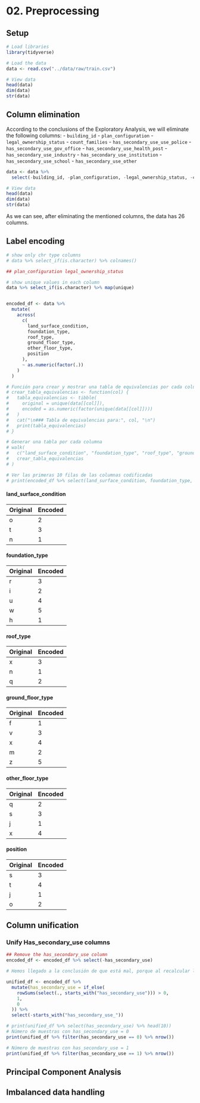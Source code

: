 # 02. Preprocessing

## Setup

```r
# Load libraries
library(tidyverse)

# Load the data
data <- read.csv("../data/raw/train.csv")

# View data
head(data)
dim(data)
str(data)
```

## Column elimination
According to the conclusions of the Exploratory Analysis, we will eliminate the following columns:
- `building_id`
- `plan_configuration`
- `legal_ownership_status`
- `count_families`
- `has_secondary_use_use_police`
- `has_secondary_use_gov_office`
- `has_secondary_use_health_post`
- `has_secondary_use_industry`
- `has_secondary_use_institution`
- `has_secondary_use_school`
- `has_secondary_use_other`

```r
data <- data %>%
  select(-building_id, -plan_configuration, -legal_ownership_status, -count_families, -has_secondary_use_use_police, -has_secondary_use_gov_office, -has_secondary_use_health_post, -has_secondary_use_industry, -has_secondary_use_institution, -has_secondary_use_school, -has_secondary_use_other)

# View data
head(data)
dim(data)
str(data)
```

As we can see, after eliminating the mentioned columns, the data has 26 columns.

## Label encoding

```r
# show only chr type columns
# data %>% select_if(is.character) %>% colnames()

## plan_configuration legal_ownership_status

# show unique values in each column
data %>% select_if(is.character) %>% map(unique)


encoded_df <- data %>%
  mutate(
    across(
      c(
        land_surface_condition,
        foundation_type,
        roof_type,
        ground_floor_type,
        other_floor_type,
        position
      ),
      ~ as.numeric(factor(.))
    )
  )

# Función para crear y mostrar una tabla de equivalencias por cada columna
# crear_tabla_equivalencias <- function(col) {
#   tabla_equivalencias <- tibble(
#     original = unique(data[[col]]),
#     encoded = as.numeric(factor(unique(data[[col]])))
#   )
#   cat("\n### Tabla de equivalencias para:", col, "\n")
#   print(tabla_equivalencias)
# }

# Generar una tabla por cada columna
# walk(
#   c("land_surface_condition", "foundation_type", "roof_type", "ground_floor_type", "other_floor_type", "position"),
#   crear_tabla_equivalencias
# )

# Ver las primeras 10 filas de las columnas codificadas
# print(encoded_df %>% select(land_surface_condition, foundation_type, roof_type, ground_floor_type, other_floor_type, position) %>% head(10))

```

#### land_surface_condition

| Original | Encoded |
|----------|---------|
| o        | 2       |
| t        | 3       |
| n        | 1       |

#### foundation_type

| Original | Encoded |
|----------|---------|
| r        | 3       |
| i        | 2       |
| u        | 4       |
| w        | 5       |
| h        | 1       |

#### roof_type

| Original | Encoded |
|----------|---------|
| x        | 3       |
| n        | 1       |
| q        | 2       |

#### ground_floor_type

| Original | Encoded |
|----------|---------|
| f        | 1       |
| v        | 3       |
| x        | 4       |
| m        | 2       |
| z        | 5       |

#### other_floor_type

| Original | Encoded |
|----------|---------|
| q        | 2       |
| s        | 3       |
| j        | 1       |
| x        | 4       |

#### position

| Original | Encoded |
|----------|---------|
| s        | 3       |
| t        | 4       |
| j        | 1       |
| o        | 2       |


## Column unification
### Unify Has_secondary_use columns

```r
## Remove the has_secondary_use column
encoded_df <- encoded_df %>% select(-has_secondary_use)

# Hemos llegado a la conclusión de que está mal, porque al recalcular la columna con la misma lógica, obtenemos un número diferente de muestras negativas

unified_df <- encoded_df %>%
  mutate(has_secondary_use = if_else(
    rowSums(select(., starts_with("has_secondary_use"))) > 0, 
    1, 
    0
  )) %>%
  select(-starts_with("has_secondary_use_"))

# print(unified_df %>% select(has_secondary_use) %>% head(10))
# Número de muestras con has_secondary_use = 0
print(unified_df %>% filter(has_secondary_use == 0) %>% nrow())

# Número de muestras con has_secondary_use = 1
print(unified_df %>% filter(has_secondary_use == 1) %>% nrow())
````

## Principal Component Analysis

## Imbalanced data handling
